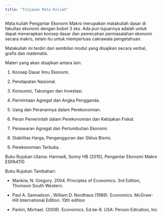 ```yaml
---
title: "Tinjauan Mata Kuliah"
---
```


Mata kuliah Pengantar Ekonomi Makro merupakan matakuliah dasar di 
fakultas ekonomi dengan bobot 3 sks. Ada pun tujuannya adalah untuk
dapat menerapkan konsep dasar dan pemecahan permasalahan ekonomi 
secara makro, selain itu untuk memperluas cakrawala pengetahuan.

Matakuliah ini terdiri dari sembilan modul yang disajikan secara verbal, grafis dan matematis.

Materi yang akan disajikan antara lain:

1. Konsep Dasar Ilmu Ekonomi.

2. Pendapatan Nasional.

3. Konsumsi, Tabungan dan Investasi.

4. Permintaan Agregat dan Angka Pengganda.

5. Uang dan Peranannya dalam Perekonomian.

6. Peran Pemerintah dalam Perekonomian dan Kebijakan Fiskal.

7. Penawaran Agregat dan Pertumbuhan Ekonomi.

8. Stabilitas Harga, Pengangguran dan Siklus Bisnis.

9. Perekonomian Terbuka.

Buku Rujukan Utama: Harmadi, Sonny HB (2010), Pengantar Ekonomi Makro ESPA4110

Buku Rujukan Tambahan:

- Mankiw, N. Gregory. 2004. Principles of Economics. 3rd Edition, Thomson South Western.

- Paul A. Samuelson , William D. Nordhaus (1989). Economics. McGraw-Hill International Edition. 13th edition

- Parkin, Michael. (2008). Economics. Ed.ke-8. USA: Person Edication, Inc
